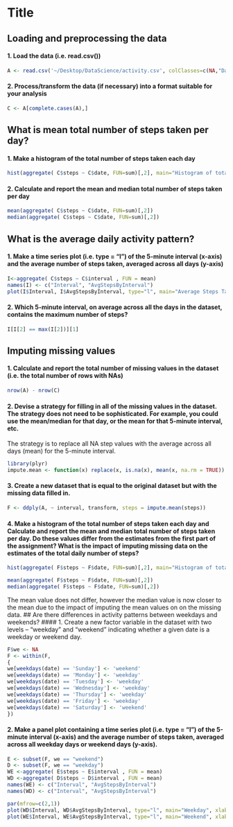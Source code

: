 Title
========================================================

## Loading and preprocessing the data
#### 1. Load the data (i.e. read.csv())
```r
A <- read.csv('~/Desktop/DataScience/activity.csv', colClasses=c(NA,"Date",NA))
```
#### 2. Process/transform the data (if necessary) into a format suitable for your analysis
```r
C <- A[complete.cases(A),]
```
## What is mean total number of steps taken per day?
#### 1. Make a histogram of the total number of steps taken each day
```r
hist(aggregate( C$steps ~ C$date, FUN=sum)[,2], main="Histogram of total number of steps each day", xlab="Steps by Day")
```
#### 2. Calculate and report the mean and median total number of steps taken per day
```r
mean(aggregate( C$steps ~ C$date, FUN=sum)[,2])
median(aggregate( C$steps ~ C$date, FUN=sum)[,2])
```
## What is the average daily activity pattern?
#### 1. Make a time series plot (i.e. type = "l") of the 5-minute interval (x-axis) and the average number of steps taken, averaged across all days (y-axis)
```r
I<-aggregate( C$steps ~ C$interval , FUN = mean)
names(I) <- c("Interval", "AvgStepsByInterval")
plot(I$Interval, I$AvgStepsByInterval, type="l", main="Average Steps Taken by Interval Across All Days", xlab="Interval", ylab="Average Steps")
```
#### 2. Which 5-minute interval, on average across all the days in the dataset, contains the maximum number of steps?
```r
I[I[2] == max(I[2])][1]
```

## Imputing missing values
#### 1. Calculate and report the total number of missing values in the dataset (i.e. the total number of rows with NAs)
```r
nrow(A) - nrow(C)
```
#### 2. Devise a strategy for filling in all of the missing values in the dataset. The strategy does not need to be sophisticated. For example, you could use the mean/median for that day, or the mean for that 5-minute interval, etc.
The strategy is to replace all NA step values with the average across all days (mean) for the 5-minute interval.
```r
library(plyr)
impute.mean <- function(x) replace(x, is.na(x), mean(x, na.rm = TRUE))
```
#### 3. Create a new dataset that is equal to the original dataset but with the missing data filled in.
```r
F <- ddply(A, ~ interval, transform, steps = impute.mean(steps))
```
#### 4. Make a histogram of the total number of steps taken each day and Calculate and report the mean and median total number of steps taken per day. Do these values differ from the estimates from the first part of the assignment? What is the impact of imputing missing data on the estimates of the total daily number of steps?
```r
hist(aggregate( F$steps ~ F$date, FUN=sum)[,2], main="Histogram of total number of steps each day", xlab="Steps by Day")

mean(aggregate( F$steps ~ F$date, FUN=sum)[,2])
median(aggregate( F$steps ~ F$date, FUN=sum)[,2])
```
The mean value does not differ, however the median value is now closer to the mean due to the impact of imputing the mean values on on the missing data.
## Are there differences in activity patterns between weekdays and weekends?
#### 1. Create a new factor variable in the dataset with two levels – “weekday” and “weekend” indicating whether a given date is a weekday or weekend day.
```r
F$we <- NA
F <- within(F, 
{
we[weekdays(date) == 'Sunday'] <- 'weekend'
we[weekdays(date) == 'Monday'] <- 'weekday'
we[weekdays(date) == 'Tuesday'] <- 'weekday'
we[weekdays(date) == 'Wednesday'] <- 'weekday'
we[weekdays(date) == 'Thursday'] <- 'weekday'
we[weekdays(date) == 'Friday'] <- 'weekday'
we[weekdays(date) == 'Saturday'] <- 'weekend'
})
```
#### 2. Make a panel plot containing a time series plot (i.e. type = "l") of the 5-minute interval (x-axis) and the average number of steps taken, averaged across all weekday days or weekend days (y-axis).
```r
E <- subset(F, we == "weekend")
D <- subset(F, we == "weekday")
WE <-aggregate( E$steps ~ E$interval , FUN = mean)
WD <-aggregate( D$steps ~ D$interval , FUN = mean)
names(WE) <- c("Interval", "AvgStepsByInterval")
names(WD) <- c("Interval", "AvgStepsByInterval")

par(mfrow=c(2,1))
plot(WD$Interval, WD$AvgStepsByInterval, type="l", main="Weekday", xlab="Interval", ylab="Average Steps")
plot(WE$Interval, WE$AvgStepsByInterval, type="l", main="Weekend", xlab="Interval", ylab="Average Steps")
```

